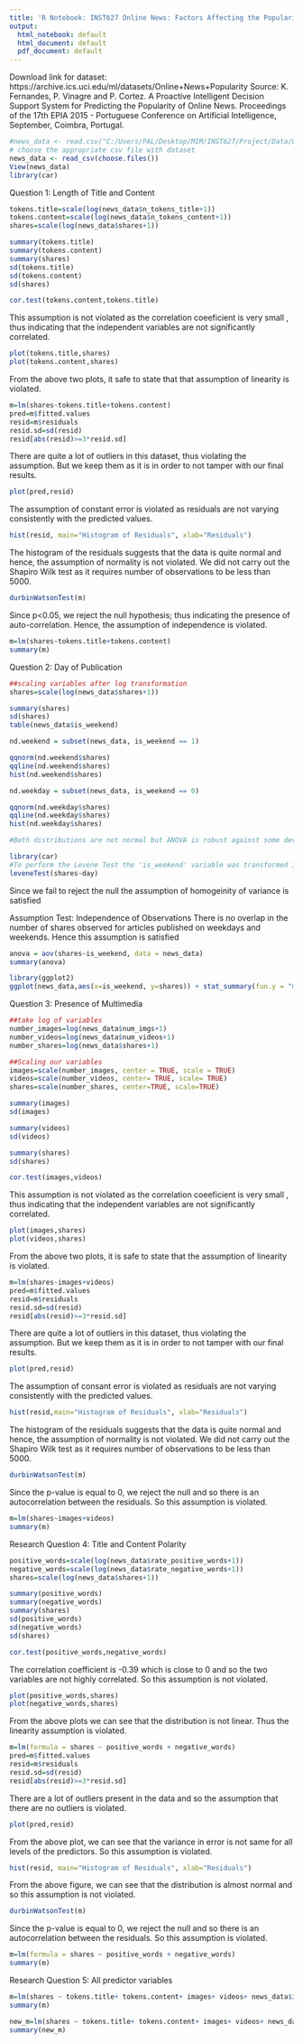 ---
title: 'R Notebook: INST627 Online News: Factors Affecting the Popularity'
output:
  html_notebook: default
  html_document: default
  pdf_document: default
---

Download link for dataset: https://archive.ics.uci.edu/ml/datasets/Online+News+Popularity
Source: K. Fernandes, P. Vinagre and P. Cortez. A Proactive Intelligent Decision Support System for Predicting the Popularity of Online News. Proceedings of the 17th EPIA 2015 - Portuguese Conference on Artificial Intelligence, September, Coimbra, Portugal. 

```{r Loading data and libraries}
#news_data <- read.csv("C:/Users/PAL/Desktop/MIM/INST627/Project/Data/OnlineNewsPopularity_other.csv")
# choose the appropriate csv file with dataset
news_data <- read_csv(choose.files())
View(news_data)
library(car)
```

Question 1: Length of Title and Content

```{r 1:Data Cleaning}
tokens.title=scale(log(news_data$n_tokens_title+1))
tokens.content=scale(log(news_data$n_tokens_content+1))
shares=scale(log(news_data$shares+1))
```

```{r 1:Descriptive Analysis}
summary(tokens.title)
summary(tokens.content)
summary(shares)
sd(tokens.title)
sd(tokens.content)
sd(shares)
```

```{r 1: Assumption Test: Multicollinearity}
cor.test(tokens.content,tokens.title)
```
This assumption is not violated as the correlation coeeficient is very small , thus indicating that the independent variables are not significantly correlated.

```{r 1: Assumption Test: Non-linearity }
plot(tokens.title,shares)
plot(tokens.content,shares)
```
From the above two plots, it safe to state that that assumption of linearity is violated.

```{r 1: Assumption Test: Outliers}
m=lm(shares~tokens.title+tokens.content)
pred=m$fitted.values
resid=m$residuals
resid.sd=sd(resid)
resid[abs(resid)>=3*resid.sd]
```
There are quite a lot of outliers in this dataset, thus violating the assumption. But we keep them as it is in order to not tamper with our final results.

``` {r 1: Assumption Test: Constant Error}
plot(pred,resid) 
```
The assumption of constant error is violated as residuals are not varying consistently with the predicted values.

``` {r 1: Assumption Test: Normality of Errors}
hist(resid, main="Histogram of Residuals", xlab="Residuals") 
```
The histogram of the residuals suggests that the data is quite normal and hence, the assumption of normality is not violated. We did not carry out the Shapiro Wilk test as it requires number of observations to be less than 5000.

```{r 1: Assumption Test: Independence of Errors}
durbinWatsonTest(m)
```
Since p<0.05, we reject the null hypothesis; thus indicating the presence of auto-correlation. Hence, the assumption of independence is violated.

```{r 1: Multiple Regression}
m=lm(shares~tokens.title+tokens.content)
summary(m)

```

Question 2: Day of Publication

```{r 2:Data Cleaning}
##scaling variables after log transformation
shares=scale(log(news_data$shares+1))
```

```{r 2:Descriptive Analysis}
summary(shares)
sd(shares)
table(news_data$is_weekend)
```

```{r 2: Assumption Test: Normality}
nd.weekend = subset(news_data, is_weekend == 1)

qqnorm(nd.weekend$shares)
qqline(nd.weekend$shares)
hist(nd.weekend$shares)

nd.weekday = subset(news_data, is_weekend == 0)

qqnorm(nd.weekday$shares)
qqline(nd.weekday$shares)
hist(nd.weekday$shares)

#Both distributions are not normal but ANOVA is robust against some deviation from normality
```

```{r 2: Assumption Test: Homogeinity of variance}
library(car)
#To perform the Levene Test the 'is_weekend' variable was transformed into another variable named 'day' with two levels, i.e. weekday and weekend. This was done since Levene Test does not accept quantitative variables.
leveneTest(shares~day)
```
Since we fail to reject the null the assumption of homogeinity of variance is satisfied

Assumption Test: Independence of Observations
There is no overlap in the number of shares observed for articles published on weekdays and weekends. Hence this assumption is satisfied


```{r 2: ANOVA test}
anova = aov(shares~is_weekend, data = news_data)
summary(anova)
```

```{r 2: Bar Plot with error bars}
library(ggplot2)
ggplot(news_data,aes(x=is_weekend, y=shares)) + stat_summary(fun.y = "mean", geom = "bar", fill = "white", color = "black", position = "dodge") + stat_summary(fun.data = mean_cl_normal, geom = "errorbar", position = position_dodge(width = 0.90), width = 0.2)
```

Question 3: Presence of Multimedia

```{r 3: Data Cleaning}
##take log of variables 
number_images=log(news_data$num_imgs+1)
number_videos=log(news_data$num_videos+1)
number_shares=log(news_data$shares+1)

##Scaling our variables
images=scale(number_images, center = TRUE, scale = TRUE)
videos=scale(number_videos, center= TRUE, scale= TRUE)
shares=scale(number_shares, center=TRUE, scale=TRUE)

```

```{r 3: Descriptive Analysis}
summary(images)
sd(images)

summary(videos)
sd(videos)

summary(shares)
sd(shares)
```

```{r 3: Assumption Test: Multicollinearity}
cor.test(images,videos)
```
This assumption is not violated as the correlation coeeficient is very small , thus indicating that the independent variables are not significantly correlated.

```{r 3: Assumption Test: Non-linearity}
plot(images,shares)
plot(videos,shares)
```
From the above two plots, it is safe to state that the assumption of linearity is violated.

```{r 3: Assumption Test: Outliers}
m=lm(shares~images+videos)
pred=m$fitted.values
resid=m$residuals
resid.sd=sd(resid)
resid[abs(resid)>=3*resid.sd]
```
There are quite a lot of outliers in this dataset, thus violating the assumption. But we keep them as it is in order to not tamper with our final results.

```{r 3: Assumption Test: Constant Error }
plot(pred,resid) 
```
The assumption of consant error is violated as residuals are not varying consistently with the predicted values.

```{r 3: Assumption Test: Normality of Errors}
hist(resid,main="Histogram of Residuals", xlab="Residuals")
```
The histogram of the residuals suggests that the data is quite normal and hence, the assumption of normality is not violated. We did not carry out the Shapiro Wilk test as it requires number of observations to be less than 5000.

```{r 3: Assumption Test: Independence of Errors}
durbinWatsonTest(m)
```
Since the p-value is equal to 0, we reject the null and so there is an autocorrelation between the residuals. So this assumption is violated.

```{r 3: Multiple Regression}
m=lm(shares~images+videos)
summary(m)
```

Research Question 4: Title and Content Polarity

```{r 4: Data Cleaning}
positive_words=scale(log(news_data$rate_positive_words+1))
negative_words=scale(log(news_data$rate_negative_words+1))
shares=scale(log(news_data$shares+1))
```

```{r 4: Descriptive Analysis}
summary(positive_words)
summary(negative_words)
summary(shares)
sd(positive_words)
sd(negative_words)
sd(shares)
```

```{r 4: Assumption Test: Multicollinearity}
cor.test(positive_words,negative_words)
```
The correlation coefficient is -0.39 which is close to 0 and so the two variables are not highly correlated. So this assumption is not violated.

```{r 4: Assumption Test: Non-linearity}
plot(positive_words,shares)
plot(negative_words,shares)
```
From the above plots we can see that the distribution is not linear. Thus the linearity assumption is violated.

```{r 4: Assumption Test: Outliers}
m=lm(formula = shares ~ positive_words + negative_words)
pred=m$fitted.values
resid=m$residuals
resid.sd=sd(resid)
resid[abs(resid)>=3*resid.sd]
```
There are a lot of outliers present in the data and so the assumption that there are no outliers is violated.

```{r 4: Assumption Test: Constant Errors}
plot(pred,resid)
```
From the above plot, we can see that the variance in error is not same for all levels of the predictors. So this assumption is violated.

```{r 4: Assumption Test: Normality of Errors}
hist(resid, main="Histogram of Residuals", xlab="Residuals") 
```
From the above figure, we can see that the distribution is almost normal and so this assumption is not violated.

```{r 4: Assumption Test: Independence of Errors}
durbinWatsonTest(m)
```
Since the p-value is equal to 0, we reject the null and so there is an autocorrelation between the residuals. So this assumption is violated.

```{r 4: Multiple Regression}
m=lm(formula = shares ~ positive_words + negative_words)
summary(m)
```

Research Question 5: All predictor variables

```{r Multiple Regression}
m=lm(shares ~ tokens.title+ tokens.content+ images+ videos+ news_data$is_weekend+ positive_words + negative_words)
summary(m)

new_m=lm(shares ~ tokens.title+ tokens.content+ images+ videos+ news_data$is_weekend+ positive_words)
summary(new_m)
```